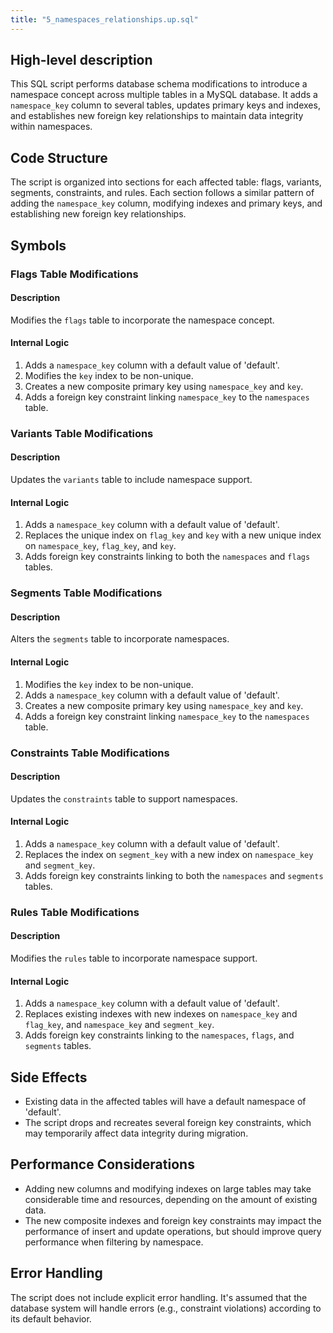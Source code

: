```yaml
---
title: "5_namespaces_relationships.up.sql"
---
```


## High-level description
This SQL script performs database schema modifications to introduce a namespace concept across multiple tables in a MySQL database. It adds a `namespace_key` column to several tables, updates primary keys and indexes, and establishes new foreign key relationships to maintain data integrity within namespaces.

## Code Structure
The script is organized into sections for each affected table: flags, variants, segments, constraints, and rules. Each section follows a similar pattern of adding the `namespace_key` column, modifying indexes and primary keys, and establishing new foreign key relationships.

## Symbols

### Flags Table Modifications
#### Description
Modifies the `flags` table to incorporate the namespace concept.

#### Internal Logic
1. Adds a `namespace_key` column with a default value of 'default'.
2. Modifies the `key` index to be non-unique.
3. Creates a new composite primary key using `namespace_key` and `key`.
4. Adds a foreign key constraint linking `namespace_key` to the `namespaces` table.

### Variants Table Modifications
#### Description
Updates the `variants` table to include namespace support.

#### Internal Logic
1. Adds a `namespace_key` column with a default value of 'default'.
2. Replaces the unique index on `flag_key` and `key` with a new unique index on `namespace_key`, `flag_key`, and `key`.
3. Adds foreign key constraints linking to both the `namespaces` and `flags` tables.

### Segments Table Modifications
#### Description
Alters the `segments` table to incorporate namespaces.

#### Internal Logic
1. Modifies the `key` index to be non-unique.
2. Adds a `namespace_key` column with a default value of 'default'.
3. Creates a new composite primary key using `namespace_key` and `key`.
4. Adds a foreign key constraint linking `namespace_key` to the `namespaces` table.

### Constraints Table Modifications
#### Description
Updates the `constraints` table to support namespaces.

#### Internal Logic
1. Adds a `namespace_key` column with a default value of 'default'.
2. Replaces the index on `segment_key` with a new index on `namespace_key` and `segment_key`.
3. Adds foreign key constraints linking to both the `namespaces` and `segments` tables.

### Rules Table Modifications
#### Description
Modifies the `rules` table to incorporate namespace support.

#### Internal Logic
1. Adds a `namespace_key` column with a default value of 'default'.
2. Replaces existing indexes with new indexes on `namespace_key` and `flag_key`, and `namespace_key` and `segment_key`.
3. Adds foreign key constraints linking to the `namespaces`, `flags`, and `segments` tables.

## Side Effects
- Existing data in the affected tables will have a default namespace of 'default'.
- The script drops and recreates several foreign key constraints, which may temporarily affect data integrity during migration.

## Performance Considerations
- Adding new columns and modifying indexes on large tables may take considerable time and resources, depending on the amount of existing data.
- The new composite indexes and foreign key constraints may impact the performance of insert and update operations, but should improve query performance when filtering by namespace.

## Error Handling
The script does not include explicit error handling. It's assumed that the database system will handle errors (e.g., constraint violations) according to its default behavior.